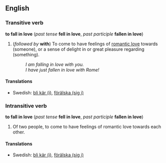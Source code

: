 ==English==
===Transitive verb===
'''to fall in love''' (''past tense'' '''fell in love''', ''past participle'' '''fallen in love''')
#(''followed by'' '''with''') To come to have feelings of [[romantic love]] towards (someone), or a sense of delight in or great pleasure regarding (something).
#:''I am falling in love with you.''
#:''I have just fallen in love with Rome!''

====Translations====
*Swedish: [[bli kär|bli kär (i)]], [[förälska|förälska (sig i)]]

===Intransitive verb===
'''to fall in love''' (''past tense'' '''fell in love''', ''past participle'' '''fallen in love''')

#Of two people, to come to have feelings of romantic love towards each other.

====Translations====
*Swedish: [[bli kär|bli kär (i)]], [[förälska|förälska (sig i)]]